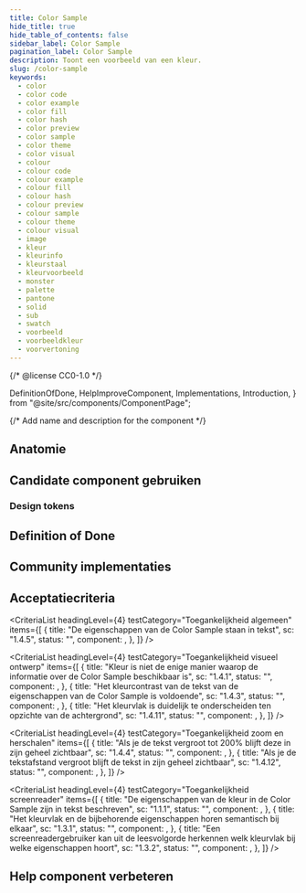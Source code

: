 ```yaml
---
title: Color Sample
hide_title: true
hide_table_of_contents: false
sidebar_label: Color Sample
pagination_label: Color Sample
description: Toont een voorbeeld van een kleur.
slug: /color-sample
keywords:
  - color
  - color code
  - color example
  - color fill
  - color hash
  - color preview
  - color sample
  - color theme
  - color visual
  - colour
  - colour code
  - colour example
  - colour fill
  - colour hash
  - colour preview
  - colour sample
  - colour theme
  - colour visual
  - image
  - kleur
  - kleurinfo
  - kleurstaal
  - kleurvoorbeeld
  - monster
  - palette
  - pantone
  - solid
  - sub
  - swatch
  - voorbeeld
  - voorbeeldkleur
  - voorvertoning
---
```


{/* @license CC0-1.0 */}

  DefinitionOfDone,
  HelpImproveComponent,
  Implementations,
  Introduction,
} from "@site/src/components/ComponentPage";

{/* Add name and description for the component */}


<Introduction component={component} headingLevel={1} description={description} />

<ComponentAliases component={component} />

## Anatomie

<ComponentAnatomy component={component} illustration={ColorSampleIllustration} />

## Candidate component gebruiken

### Design tokens

<DesignTokens tokens={tokens} />

<Markdown omitH1 headingLevel={3}>
  <Usage />
</Markdown>

## Definition of Done

<DefinitionOfDone component={component} headingLevel={3} />

## Community implementaties

<Implementations component={component} headingLevel={3} />

## Acceptatiecriteria

<AcIntro />

<CriteriaList
  headingLevel={4}
  testCategory="Toegankelijkheid algemeen"
  items={[
    {
      title: "De eigenschappen van de Color Sample staan in tekst",
      sc: "1.4.5",
      status: "",
      component: <Wcag145 />,
    },
  ]}
/>

<CriteriaList
  headingLevel={4}
  testCategory="Toegankelijkheid visueel ontwerp"
  items={[
    {
      title: "Kleur is niet de enige manier waarop de informatie over de Color Sample beschikbaar is",
      sc: "1.4.1",
      status: "",
      component: <Wcag141 />,
    },
    {
      title: "Het kleurcontrast van de tekst van de eigenschappen van de Color Sample is voldoende",
      sc: "1.4.3",
      status: "",
      component: <Wcag143 />,
    },
    {
      title: "Het kleurvlak is duidelijk te onderscheiden ten opzichte van de achtergrond",
      sc: "1.4.11",
      status: "",
      component: <Wcag1411 />,
    },
  ]}
/>

<CriteriaList
  headingLevel={4}
  testCategory="Toegankelijkheid zoom en herschalen"
  items={[
    {
      title: "Als je de tekst vergroot tot 200% blijft deze in zijn geheel zichtbaar",
      sc: "1.4.4",
      status: "",
      component: <Wcag144 />,
    },
    {
      title: "Als je de tekstafstand vergroot blijft de tekst in zijn geheel zichtbaar",
      sc: "1.4.12",
      status: "",
      component: <Wcag1412 />,
    },
  ]}
/>

<CriteriaList
  headingLevel={4}
  testCategory="Toegankelijkheid screenreader"
  items={[
    {
      title: "De eigenschappen van de kleur in de Color Sample zijn in tekst beschreven",
      sc: "1.1.1",
      status: "",
      component: <Wcag111 />,
    },
    {
      title: "Het kleurvlak en de bijbehorende eigenschappen horen semantisch bij elkaar",
      sc: "1.3.1",
      status: "",
      component: <Wcag131 />,
    },
    {
      title: "Een screenreadergebruiker kan uit de leesvolgorde herkennen welk kleurvlak bij welke eigenschappen hoort",
      sc: "1.3.2",
      status: "",
      component: <Wcag132 />,
    },
  ]}
/>

## Help component verbeteren

<HelpImproveComponent component={component} headingLevel={3} />
